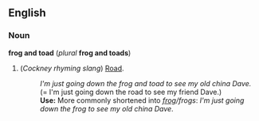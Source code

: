 ==English==
===Noun===
'''frog and toad''' (''plural'' '''frog and toads''')

# (''Cockney rhyming slang'') [[Road]].
#:''I'm just going down the frog and toad to see my old china Dave.'' (= I'm just going down the road to see my friend Dave.)
#:'''Use:''' More commonly shortened into ''[[frog]]/frogs'': ''I'm just going down the frog to see my old china Dave''.